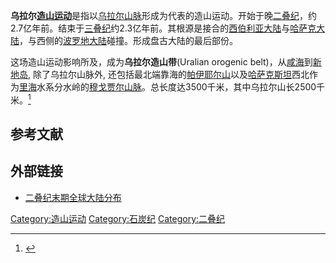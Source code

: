 '''乌拉尔[[造山运动|造山运动]]'''是指以[[乌拉尔山脉|乌拉尔山脉]]形成为代表的造山运动。开始于晚[[二叠纪|二叠纪]]，约2.7亿年前。结束于[[三叠纪|三叠纪]]约2.3亿年前。其根源是接合的[[西伯利亚大陆|西伯利亚大陆]]与[[哈萨克大陆|哈萨克大陆]]，与西侧的[[波罗地大陆|波罗地大陆]]碰撞。形成盘古大陆的最后部份。

这场造山运动影响所及，成为'''乌拉尔造山带'''(Uralian orogenic belt)，从[[咸海|咸海]]到[[新地岛|新地岛]], 除了乌拉尔山脉外, 还包括最北端靠海的[[帕伊耶尔山|帕伊耶尔山]]以及[[哈萨克斯坦|哈萨克斯坦]]西北作为[[里海|里海]]水系分水岭的[[穆戈贾尔山脉|穆戈贾尔山脉]]。总长度达3500千米，其中乌拉尔山长2500千米。<ref>{{Cite web |url=http://www.geo.arizona.edu/geo5xx/geo527/Urals/geography.html |title=J. Zavacky, ''The Urals, a Late Paleozoic Mountain Belt'' |accessdate=2011-12-24 |archive-date=2010-07-01 |archive-url=https://web.archive.org/web/20100701171117/http://www.geo.arizona.edu/geo5xx/geo527/Urals/geography.html |dead-url=no }}</ref>

==参考文献==
{{Reflist}}

==外部链接==
*[http://www.scotese.com/newpage5.htm  二叠纪末期全球大陆分布] {{Wayback|url=http://www.scotese.com/newpage5.htm |date=20201112042610 }}

[[Category:造山运动|Category:造山运动]]
[[Category:石炭纪|Category:石炭纪]]
[[Category:二叠纪|Category:二叠纪]]